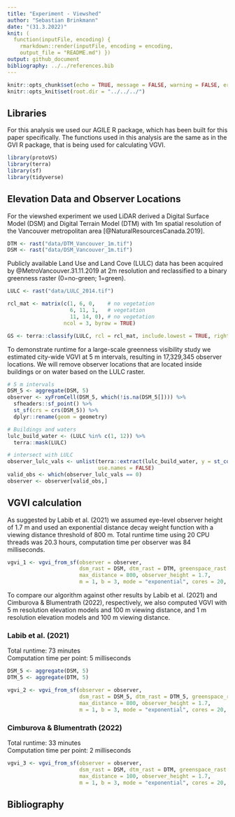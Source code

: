 ```yaml
---
title: "Experiment - Viewshed"
author: "Sebastian Brinkmann"
date: "(31.3.2022)"
knit: (
  function(inputFile, encoding) {
    rmarkdown::render(inputFile, encoding = encoding,
    output_file = "README.md") })
output: github_document
bibliography: ../../references.bib  
---
```


```r
knitr::opts_chunk$set(echo = TRUE, message = FALSE, warning = FALSE, error = FALSE, eval = FALSE)
knitr::opts_knit$set(root.dir = "../../../")
```

## Libraries

For this analysis we used our AGILE R package, which has been built for this paper specifically. The functions used in this analysis are the same as in the GVI R package, that is being used for calculating VGVI.

```r
library(protoVS)
library(terra)
library(sf)
library(tidyverse)
```

## Elevation Data and Observer Locations

For the viewshed experiment we used LiDAR derived a Digital Surface Model (DSM) and Digital Terrain Model (DTM) with 1m spatial resolution of the Vancouver metropolitan area [@NaturalResourcesCanada.2019].

```r
DTM <- rast("data/DTM_Vancouver_1m.tif")
DSM <- rast("data/DSM_Vancouver_1m.tif")
```

Publicly available Land Use and Land Cove (LULC) data has been acquired by @MetroVancouver.31.11.2019 at 2m resolution and reclassified to a binary greenness raster (0=no-green; 1=green).

```r
LULC <- rast("data/LULC_2014.tif")

rcl_mat <- matrix(c(1, 6, 0,    # no vegetation
                    6, 11, 1,   # vegetation
                    11, 14, 0), # no vegetation
                  ncol = 3, byrow = TRUE)

GS <- terra::classify(LULC, rcl = rcl_mat, include.lowest = TRUE, right = FALSE)
```

To demonstrate runtime for a large-scale greenness visibility study we estimated city-wide VGVI at 5 m intervals, resulting in 17,329,345 observer locations. We will remove observer locations that are located inside buildings or on water based on the LULC raster.

```r
# 5 m intervals
DSM_5 <- aggregate(DSM, 5)
observer <- xyFromCell(DSM_5, which(!is.na(DSM_5[]))) %>% 
  sfheaders::sf_point() %>% 
  st_sf(crs = crs(DSM_5)) %>%
  dplyr::rename(geom = geometry)

# Buildings and waters
lulc_build_water <- (LULC %in% c(1, 12)) %>% 
  terra::mask(LULC)

# intersect with LULC
observer_lulc_vals <- unlist(terra::extract(lulc_build_water, y = st_coordinates(observer)),
                             use.names = FALSE)
valid_obs <- which(observer_lulc_vals == 0)
observer <- observer[valid_obs,]
```

## VGVI calculation

As suggested by Labib et al. (2021) we assumed eye-level observer height of 1.7 m and used an exponential distance decay weight function with a viewing distance threshold of 800 m. Total runtime time using 20 CPU threads was 20.3 hours, computation time per observer was 84 milliseconds.

```r
vgvi_1 <- vgvi_from_sf(observer = observer,
                       dsm_rast = DSM, dtm_rast = DTM, greenspace_rast = GS,
                       max_distance = 800, observer_height = 1.7,
                       m = 1, b = 3, mode = "exponential", cores = 20, progress = TRUE)
```

To compare our algorithm against other results by Labib et al. (2021) and Cimburova & Blumentrath (2022), respectively, we also computed VGVI with 5 m resolution elevation models and 100 m viewing distance, and 1 m resolution elevation models and 100 m viewing distance.

### Labib et al. (2021)

Total runtime: 73 minutes\
Computation time per point: 5 milliseconds

```r
DSM_5 <- aggregate(DSM, 5)
DTM_5 <- aggregate(DTM, 5)

vgvi_2 <- vgvi_from_sf(observer = observer,
                       dsm_rast = DSM_5, dtm_rast = DTM_5, greenspace_rast = GS,
                       max_distance = 800, observer_height = 1.7,
                       m = 1, b = 3, mode = "exponential", cores = 20, progress = TRUE)
```

### Cimburova & Blumentrath (2022)

Total runtime: 33 minutes\
Computation time per point: 2 milliseconds

```r
vgvi_3 <- vgvi_from_sf(observer = observer,
                       dsm_rast = DSM, dtm_rast = DTM, greenspace_rast = GS,
                       max_distance = 100, observer_height = 1.7,
                       m = 1, b = 3, mode = "exponential", cores = 20, progress = TRUE)
```

## Bibliography
